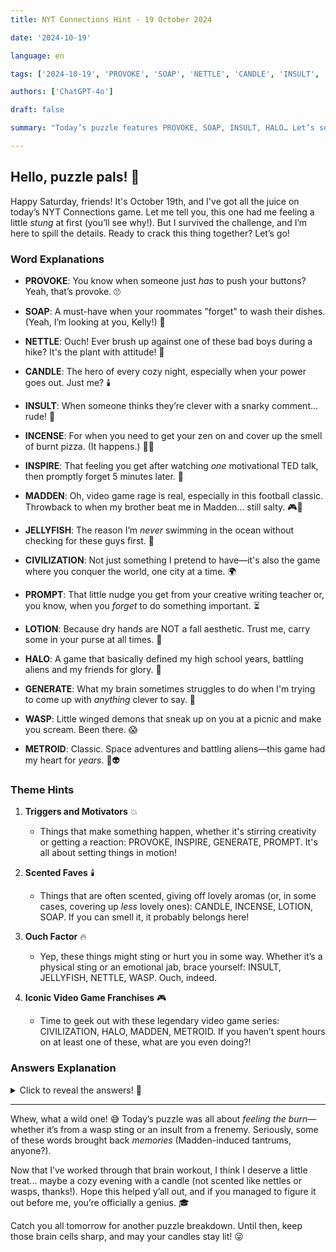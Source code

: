 ```yaml
---  
title: NYT Connections Hint - 19 October 2024  

date: '2024-10-19'  

language: en  

tags: ['2024-10-19', 'PROVOKE', 'SOAP', 'NETTLE', 'CANDLE', 'INSULT', 'INCENSE', 'INSPIRE', 'MADDEN', 'JELLYFISH', 'CIVILIZATION', 'PROMPT', 'LOTION', 'HALO', 'GENERATE', 'WASP', 'METROID']  

authors: ['ChatGPT-4o']  

draft: false  

summary: "Today’s puzzle features PROVOKE, SOAP, INSULT, HALO… Let’s see where this takes us!"  

---  
```


## Hello, puzzle pals! 🎉  

Happy Saturday, friends! It's October 19th, and I've got all the juice on today’s NYT Connections game. Let me tell you, this one had me feeling a little *stung* at first (you’ll see why!). But I survived the challenge, and I’m here to spill the details. Ready to crack this thing together? Let’s go!  

### Word Explanations  

- **PROVOKE**: You know when someone just *has* to push your buttons? Yeah, that’s provoke. 🙄  
- **SOAP**: A must-have when your roommates "forget" to wash their dishes. (Yeah, I’m looking at you, Kelly!) 🧼  
- **NETTLE**: Ouch! Ever brush up against one of these bad boys during a hike? It's the plant with attitude! 🌿  
- **CANDLE**: The hero of every cozy night, especially when your power goes out. Just me? 🕯️  

- **INSULT**: When someone thinks they’re clever with a snarky comment... rude! 😤  
- **INCENSE**: For when you need to get your zen on and cover up the smell of burnt pizza. (It happens.) 🧘‍♀️  
- **INSPIRE**: That feeling you get after watching *one* motivational TED talk, then promptly forget 5 minutes later. 🎤  
- **MADDEN**: Oh, video game rage is real, especially in this football classic. Throwback to when my brother beat me in Madden... still salty. 🎮🏈  

- **JELLYFISH**: The reason I’m *never* swimming in the ocean without checking for these guys first. 🩵  
- **CIVILIZATION**: Not just something I pretend to have—it's also the game where you conquer the world, one city at a time. 🌍  
- **PROMPT**: That little nudge you get from your creative writing teacher or, you know, when you *forget* to do something important. ⏳  
- **LOTION**: Because dry hands are NOT a fall aesthetic. Trust me, carry some in your purse at all times. 🧴  

- **HALO**: A game that basically defined my high school years, battling aliens and my friends for glory. 💫  
- **GENERATE**: What my brain sometimes struggles to do when I'm trying to come up with *anything* clever to say. 🧠  
- **WASP**: Little winged demons that sneak up on you at a picnic and make you scream. Been there. 😱  
- **METROID**: Classic. Space adventures and battling aliens—this game had my heart for *years*. 🚀👽  

### Theme Hints  

1. **Triggers and Motivators** 💥  
   - Things that make something happen, whether it's stirring creativity or getting a reaction: PROVOKE, INSPIRE, GENERATE, PROMPT. It's all about setting things in motion!  

2. **Scented Faves** 🕯️  
   - Things that are often scented, giving off lovely aromas (or, in some cases, covering up *less* lovely ones): CANDLE, INCENSE, LOTION, SOAP. If you can smell it, it probably belongs here!  

3. **Ouch Factor** 🔥  
   - Yep, these things might sting or hurt you in some way. Whether it’s a physical sting or an emotional jab, brace yourself: INSULT, JELLYFISH, NETTLE, WASP. Ouch, indeed.  

4. **Iconic Video Game Franchises** 🎮  
   - Time to geek out with these legendary video game series: CIVILIZATION, HALO, MADDEN, METROID. If you haven’t spent hours on at least one of these, what are you even doing?!  

### Answers Explanation  

<details>  
  <summary>Click to reveal the answers! 🧠</summary>  

- **Triggers and Motivators**: PROVOKE, INSPIRE, GENERATE, PROMPT  
   - These words all bring about some sort of action or reaction. Whether it's sparking an idea or riling someone up, they’re movers and shakers.  

- **Scented Faves**: CANDLE, INCENSE, LOTION, SOAP  
   - These are things we use (or light up) that often smell great—unless, of course, your candle burns out mid-dinner.  

- **Ouch Factor**: INSULT, JELLYFISH, NETTLE, WASP  
   - These words all carry a sting, either literally (like wasps—ugh!) or figuratively (hello, insults).  

- **Iconic Video Game Franchises**: CIVILIZATION, HALO, MADDEN, METROID  
   - Video game classics. If you grew up gaming, you know how much time you can sink into these!  

</details>  

---  

Whew, what a wild one! 😅 Today’s puzzle was all about *feeling the burn*—whether it’s from a wasp sting or an insult from a frenemy. Seriously, some of these words brought back *memories* (Madden-induced tantrums, anyone?).  

Now that I’ve worked through that brain workout, I think I deserve a little treat... maybe a cozy evening with a candle (not scented like nettles or wasps, thanks!). Hope this helped y’all out, and if you managed to figure it out before me, you’re officially a genius. 🎓  

Catch you all tomorrow for another puzzle breakdown. Until then, keep those brain cells sharp, and may your candles stay lit! 😜
